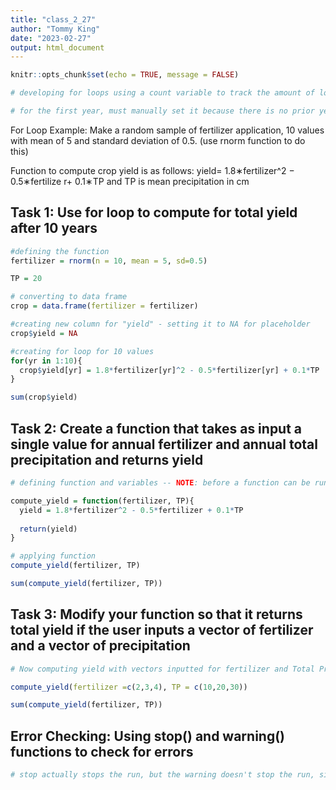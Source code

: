 ```yaml
---
title: "class_2_27"
author: "Tommy King"
date: "2023-02-27"
output: html_document
---
```


```r
knitr::opts_chunk$set(echo = TRUE, message = FALSE)
```

```r
# developing for loops using a count variable to track the amount of loops 

# for the first year, must manually set it because there is no prior year. Once done, then you can loop it, starting at year 2


```

For Loop Example: Make a random sample of fertilizer application, 10 values with mean of 5 and standard deviation of 0.5. (use rnorm function to do this)

Function to compute crop yield is as follows: yield= 1.8∗fertilizer^2 − 0.5∗fertilize r+ 0.1∗TP
and TP is mean precipitation in cm


## Task 1: Use for loop to compute for total yield after 10 years
```r


#defining the function
fertilizer = rnorm(n = 10, mean = 5, sd=0.5)

TP = 20

# converting to data frame
crop = data.frame(fertilizer = fertilizer)

#creating new column for "yield" - setting it to NA for placeholder
crop$yield = NA

#creating for loop for 10 values 
for(yr in 1:10){
  crop$yield[yr] = 1.8*fertilizer[yr]^2 - 0.5*fertilizer[yr] + 0.1*TP
}

sum(crop$yield)
```
## Task 2: Create a function that takes as input a single value for annual fertilizer and annual total precipitation and returns yield
```r

# defining function and variables -- NOTE: before a function can be run, its variables (ie: fertilizer and TP) must be defined using the function() command.

compute_yield = function(fertilizer, TP){
  yield = 1.8*fertilizer^2 - 0.5*fertilizer + 0.1*TP
  
  return(yield)
}

# applying function
compute_yield(fertilizer, TP)

sum(compute_yield(fertilizer, TP))


```
## Task 3: Modify your function so that it returns total yield if the user inputs a vector of fertilizer and a vector of precipitation
```r
# Now computing yield with vectors inputted for fertilizer and Total Precipitation

compute_yield(fertilizer =c(2,3,4), TP = c(10,20,30))

sum(compute_yield(fertilizer, TP))

```
## Error Checking: Using stop() and warning() functions to check for errors
```r
# stop actually stops the run, but the warning doesn't stop the run, simply provides a note that something may be awry 

```


